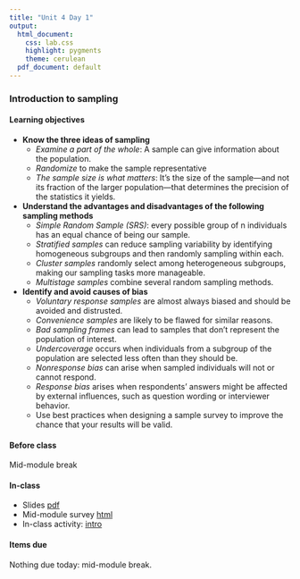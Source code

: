 ```yaml
---
title: "Unit 4 Day 1"
output: 
  html_document:
    css: lab.css
    highlight: pygments
    theme: cerulean
  pdf_document: default
---
```


### Introduction to sampling

#### Learning objectives 
* **Know the three ideas of sampling**
    * *Examine a part of the whole*: A sample can give information about the population. 
    * *Randomize* to make the sample representative
    * *The sample size is what matters*: It’s the size of the sample—and not its fraction of the larger population—that determines the precision of the statistics it yields.
* **Understand the advantages and disadvantages of the following sampling methods**
    * *Simple Random Sample (SRS)*: every possible group of n individuals has an equal chance of being our sample.
    * *Stratified samples* can reduce sampling variability by identifying homogeneous subgroups and then randomly sampling within each.
    * *Cluster samples* randomly select among heterogeneous subgroups, making our sampling tasks more manageable.
    * *Multistage samples* combine several random sampling methods. 
* **Identify and avoid causes of bias**
    * *Voluntary response samples* are almost always biased and should be avoided and distrusted.
    * *Convenience samples* are likely to be flawed for similar reasons.
    * *Bad sampling frames* can lead to samples that don’t represent the population of
interest.
    * *Undercoverage* occurs when individuals from a subgroup of the population are selected less often than they should be.
    * *Nonresponse bias* can arise when sampled individuals will not or cannot respond. 
    * *Response bias* arises when respondents’ answers might be affected by external
influences, such as question wording or interviewer behavior.
    * Use best practices when designing a sample survey to improve the chance that your results will be valid.

#### Before class
Mid-module break

#### In-class
* Slides [pdf](http://sshanshans.github.io/stat140/slides/u4d1.pdf)
* Mid-module survey [html](https://forms.gle/WVhG1NKhQ4WcEumHA)
* In-class activity: [intro](http://sshanshans.github.io/stat140/labs/u4d1/intro)

#### Items due
Nothing due today: mid-module break.
